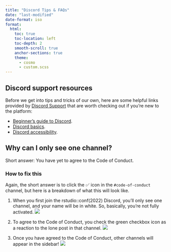 ```yaml
---
title: "Discord Tips & FAQs"
date: "last-modified"
date-format: iso
format:
  html: 
    toc: true
    toc-location: left
    toc-depth: 2
    smooth-scroll: true
    anchor-sections: true
    theme: 
      - cosmo
      - custom.scss
---
```


## Discord support resources

Before we get into tips and tricks of our own, here are some helpful links provided by [Discord Support](https://support.discord.com/) that are worth checking out if you're new to the platform:

* [Beginner's guide to Discord](https://support.discord.com/hc/en-us/articles/360045138571-Beginner-s-Guide-to-Discord). 
* [Discord basics](https://support.discord.com/hc/en-us/sections/360008206871-Discord-Basics).
* [Discord accessibility](https://support.discord.com/hc/en-us/articles/1500010454681-Accessibility-Settings-Tab). 

## Why can I only see one channel?

Short answer: You have yet to agree to the Code of Conduct.

### How to fix this

Again, the short answer is to click the ✅ icon in the `#code-of-conduct` channel, but here is a breakdown of what this will look like.

1. When you first join the rstudio::conf(2022) Discord, you'll only see one channel, and your name will be in white. So, basically, you're not fully activated.
  ![](imgs/1-join-discord-pre-coc.png){fig-alt="Screenshot of rstudio::conf(2022) Discord upon first joining. The only channel in the left-hand sidebar is the code-of-conduct channel. The content of that channel shows text describing the code of conduct and indicating that you should click the checkbox to agree."}

2. To agree to the Code of Conduct, you check the green checkbox icon as a reaction to the lone post in that channel.
  ![](imgs/2-join-discord-where-to-click.png){fig-alt="The content of the code-of-conduct channel shows text describing the code of conduct and indicating that you should click the checkbox to agree. There is a zoomed in circle around the checkbox where you should click."}
  
3. Once you have agreed to the Code of Conduct, other channels will appear in the sidebar!
  ![](imgs/3-join-discord-accepted-coc.png){fig-alt="With checkbox reaction clicked under code of conduct, the left-hand sidebar shows many channels."}